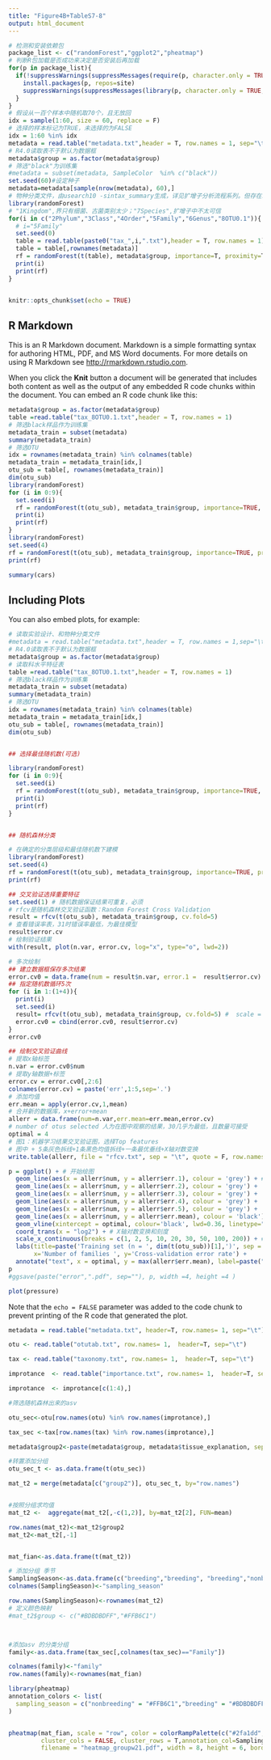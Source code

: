 ---
title: "Figure4B+TableS7-8"
output: html_document
---

```{r setup, include=FALSE}
# 检测和安装依赖包
package_list <- c("randomForest","ggplot2","pheatmap")
# 判断R包加载是否成功来决定是否安装后再加载
for(p in package_list){
  if(!suppressWarnings(suppressMessages(require(p, character.only = TRUE, quietly = TRUE, warn.conflicts = FALSE)))){
    install.packages(p, repos=site)
    suppressWarnings(suppressMessages(library(p, character.only = TRUE, quietly = TRUE, warn.conflicts = FALSE)))
  }
}
# 假设从一百个样本中随机取70个，且无放回
idx = sample(1:60, size = 60, replace = F)
# 选择的样本标记为TRUE，未选择的为FALSE
idx = 1:60 %in% idx
metadata = read.table("metadata.txt",header = T, row.names = 1, sep="\t")
# R4.0读取表不于默认为数据框
metadata$group = as.factor(metadata$group)
# 筛选"black"为训练集
#metadata = subset(metadata, SampleColor  %in% c("black"))
set.seed(60)#设定种子
metadata=metadata[sample(nrow(metadata), 60),]
# 物种分类文件，由usearch10 -sintax_summary生成，详见扩增子分析流程系列。但存在1对多时无法对应分类级颜色(如Unassigned可能属于多个门)，使用format2stamp.Rmd保留各级别名称
library(randomForest)
# "1Kingdom",界只有细菌、古菌类别太少；"7Species",扩增子中不太可信
for(i in c("2Phylum","3Class","4Order","5Family","6Genus","8OTU0.1")){
  # i="5Family"
  set.seed(0)
  table = read.table(paste0("tax_",i,".txt"),header = T, row.names = 1)
  table = table[,rownames(metadata)]
  rf = randomForest(t(table), metadata$group, importance=T, proximity=T, ntree = 1000)
  print(i)
  print(rf)
}


knitr::opts_chunk$set(echo = TRUE)
```

## R Markdown

This is an R Markdown document. Markdown is a simple formatting syntax for authoring HTML, PDF, and MS Word documents. For more details on using R Markdown see <http://rmarkdown.rstudio.com>.

When you click the **Knit** button a document will be generated that includes both content as well as the output of any embedded R code chunks within the document. You can embed an R code chunk like this:

```{r cars}
metadata$group = as.factor(metadata$group)
table =read.table("tax_8OTU0.1.txt",header = T, row.names = 1)
# 筛选black样品作为训练集
metadata_train = subset(metadata)
summary(metadata_train)
# 筛选OTU
idx = rownames(metadata_train) %in% colnames(table)
metadata_train = metadata_train[idx,]
otu_sub = table[, rownames(metadata_train)] 
dim(otu_sub)
library(randomForest)
for (i in 0:9){
  set.seed(i)
  rf = randomForest(t(otu_sub), metadata_train$group, importance=TRUE, proximity=TRUE, ntree = 1000)
  print(i)
  print(rf)
}
library(randomForest)
set.seed(4)
rf = randomForest(t(otu_sub), metadata_train$group, importance=TRUE, proximity=TRUE, ntree = 1000)
print(rf)

summary(cars)
```

## Including Plots

You can also embed plots, for example:

```{r pressure, echo=FALSE}
# 读取实验设计、和物种分类文件
#metadata = read.table("metadata.txt",header = T, row.names = 1,sep="\t")
# R4.0读取表不于默认为数据框
metadata$group = as.factor(metadata$group)
# 读取科水平特征表
table =read.table("tax_8OTU0.1.txt",header = T, row.names = 1)
# 筛选black样品作为训练集
metadata_train = subset(metadata)
summary(metadata_train)
# 筛选OTU
idx = rownames(metadata_train) %in% colnames(table)
metadata_train = metadata_train[idx,]
otu_sub = table[, rownames(metadata_train)] 
dim(otu_sub)


## 选择最佳随机数(可选)

library(randomForest)
for (i in 0:9){
  set.seed(i)
  rf = randomForest(t(otu_sub), metadata_train$group, importance=TRUE, proximity=TRUE, ntree = 1000)
  print(i)
  print(rf)
}


## 随机森林分类

# 在确定的分类层级和最佳随机数下建模
library(randomForest)
set.seed(4)
rf = randomForest(t(otu_sub), metadata_train$group, importance=TRUE, proximity=TRUE, ntree = 1000)
print(rf)

## 交叉验证选择重要特征
set.seed(1) # 随机数据保证结果可重复，必须
# rfcv是随机森林交叉验证函数：Random Forest Cross Validation
result = rfcv(t(otu_sub), metadata_train$group, cv.fold=5)
# 查看错误率表，31时错误率最低，为最佳模型
result$error.cv
# 绘制验证结果 
with(result, plot(n.var, error.cv, log="x", type="o", lwd=2))

# 多次绘制
## 建立数据框保存多次结果
error.cv0 = data.frame(num = result$n.var, error.1 =  result$error.cv)
## 指定随机数循环5次
for (i in 1:(1+4)){
  print(i)
  set.seed(i)
  result= rfcv(t(otu_sub), metadata_train$group, cv.fold=5) #  scale = "log", step = 0.9
  error.cv0 = cbind(error.cv0, result$error.cv)
}
error.cv0 

## 绘制交叉验证曲线
# 提取x轴标签
n.var = error.cv0$num
# 提取y轴数据+标签
error.cv = error.cv0[,2:6]
colnames(error.cv) = paste('err',1:5,sep='.')
# 添加均值
err.mean = apply(error.cv,1,mean)
# 合并新的数据库，x+error+mean
allerr = data.frame(num=n.var,err.mean=err.mean,error.cv)
# number of otus selected 人为在图中观察的结果，30几乎为最低，且数量可接受
optimal = 4
# 图1：机器学习结果交叉验证图，选择Top features
# 图中 + 5条灰色拆线+1条黑色均值拆线+一条最优垂线+X轴对数变换
write.table(allerr, file = "rfcv.txt", sep = "\t", quote = F, row.names = T, col.names = T)

p = ggplot() + # 开始绘图
  geom_line(aes(x = allerr$num, y = allerr$err.1), colour = 'grey') + # 5次验证灰线 
  geom_line(aes(x = allerr$num, y = allerr$err.2), colour = 'grey') + 
  geom_line(aes(x = allerr$num, y = allerr$err.3), colour = 'grey') + 
  geom_line(aes(x = allerr$num, y = allerr$err.4), colour = 'grey') + 
  geom_line(aes(x = allerr$num, y = allerr$err.5), colour = 'grey') + 
  geom_line(aes(x = allerr$num, y = allerr$err.mean), colour = 'black') + # 均值黑线
  geom_vline(xintercept = optimal, colour='black', lwd=0.36, linetype="dashed") + # 最优垂线
  coord_trans(x = "log2") + # X轴对数变换和刻度
  scale_x_continuous(breaks = c(1, 2, 5, 10, 20, 30, 50, 100, 200)) + # , max(allerr$num)
  labs(title=paste('Training set (n = ', dim(t(otu_sub))[1],')', sep = ''), 
       x='Number of families ', y='Cross-validation error rate') + 
  annotate("text", x = optimal, y = max(allerr$err.mean), label=paste("optimal = ", optimal, sep="")) + theme_bw()
p  
#ggsave(paste("error",".pdf", sep=""), p, width =4, height =4 )

plot(pressure)
```

Note that the `echo = FALSE` parameter was added to the code chunk to prevent printing of the R code that generated the plot.

```{r}
metadata = read.table("metadata.txt", header=T, row.names= 1, sep="\t") 

otu <- read.table("otutab.txt", row.names= 1,  header=T, sep="\t")

tax <- read.table("taxonomy.txt", row.names= 1,  header=T, sep="\t")

improtance  <- read.table("importance.txt", row.names= 1,  header=T, sep="\t")

improtance  <- improtance[c(1:4),]

#筛选随机森林出来的asv

otu_sec<-otu[row.names(otu) %in% row.names(improtance),]

tax_sec <-tax[row.names(tax) %in% row.names(improtance),]

metadata$group2<-paste(metadata$group, metadata$tissue_explanation, sep="_")

#转置添加分组
otu_sec_t <- as.data.frame(t(otu_sec))

mat_t2 = merge(metadata[c("group2")], otu_sec_t, by="row.names")


#按照分组求均值
mat_t2 <-  aggregate(mat_t2[,-c(1,2)], by=mat_t2[2], FUN=mean)  

row.names(mat_t2)<-mat_t2$group2
mat_t2<-mat_t2[,-1]


mat_fian<-as.data.frame(t(mat_t2))

```

```{r}
# 添加分组 季节
SamplingSeason<-as.data.frame(c("breeding","breeding", "breeding","nonbreeding","nonbreeding","nonbreeding"))
colnames(SamplingSeason)<-"sampling_season"

row.names(SamplingSeason)<-rownames(mat_t2)
# 定义颜色映射
#mat_t2$group <- c("#BDBDBDFF","#FFB6C1")



#添加asv 的分类分组
family<-as.data.frame(tax_sec[,colnames(tax_sec)=="Family"])

colnames(family)<-"family"
row.names(family)<-rownames(mat_fian)

library(pheatmap)
annotation_colors <- list(
  sampling_season = c("nonbreeding" = "#FFB6C1","breeding" = "#BDBDBDFF")
)


pheatmap(mat_fian, scale = "row", color = colorRampPalette(c("#2fa1dd", "white", "#f87669"))(100),
         cluster_cols = FALSE, cluster_rows = T,annotation_col=SamplingSeason,annotation_row = family,annotation_colors = annotation_colors,
         filename = "heatmap_groupw21.pdf", width = 8, height = 6, border_color = NA)


```